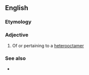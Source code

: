 ==English==

===Etymology===
{{suffix|en|heterooctamer|ic}}

===Adjective===
{{en-adj|-}}

# Of or pertaining to a [[heterooctamer]]

===See also===
* {{l|en|homooctameric}}